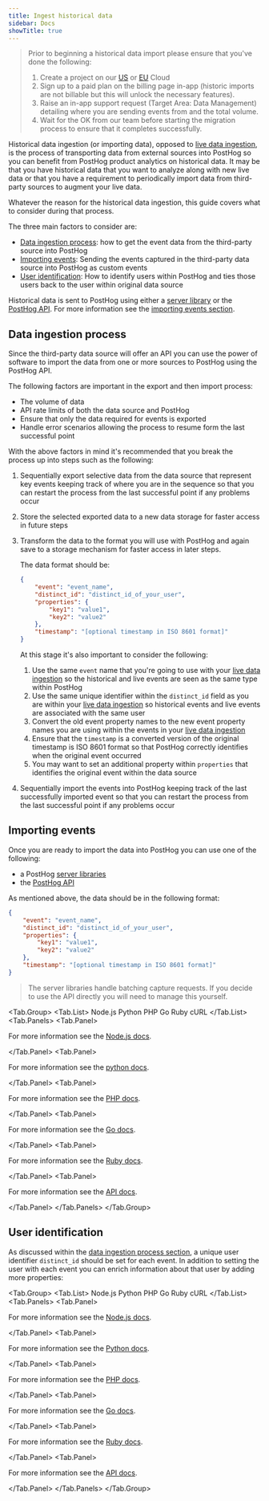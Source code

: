```yaml
---
title: Ingest historical data
sidebar: Docs
showTitle: true
---
```


> Prior to beginning a historical data import please ensure that you've done the following:
> 1. Create a project on our [US](https://us.posthog.com/signup) or [EU](https://eu.posthog.com/signup) Cloud
> 2. Sign up to a paid plan on the billing page in-app (historic imports are not billable but this will unlock the necessary features).
> 3. Raise an in-app support request (Target Area: Data Management) detailing where you are sending events from and the total volume.
> 4. Wait for the OK from our team before starting the migration process to ensure that it completes successfully.

Historical data ingestion (or importing data), opposed to [live data ingestion](/docs/integrate/ingest-live-data), is the process of transporting data from external sources into PostHog so you can benefit from PostHog product analytics on historical data. It may be that you have historical data that you want to analyze along with new live data or that you have a requirement to periodically import data from third-party sources to augment your live data.

Whatever the reason for the historical data ingestion, this guide covers what to consider during that process.

The three main factors to consider are:

- [Data ingestion process](#data-ingestion-process): how to get the event data from the third-party source into PostHog
- [Importing events](#importing-events): Sending the events captured in the third-party data source into PostHog as custom events
- [User identification](#user-identification): How to identify users within PostHog and ties those users back to the user within original data source

Historical data is sent to PostHog using either a [server library](/docs/integrate/overview#server-libraries) or the [PostHog API](/docs/api/overview). For more information see the [importing events section](#importing-events).

## Data ingestion process

Since the third-party data source will offer an API you can use the power of software to import the data from one or more sources to PostHog using the PostHog API.

The following factors are important in the export and then import process:

- The volume of data
- API rate limits of both the data source and PostHog
- Ensure that only the data required for events is exported
- Handle error scenarios allowing the process to resume form the last successful point

With the above factors in mind it's recommended that you break the process up into steps such as the following:

1. Sequentially export selective data from the data source that represent key events keeping track of where you are in the sequence so that you can restart the process from the last successful point if any problems occur
2. Store the selected exported data to a new data storage for faster access in future steps
3. Transform the data to the format you will use with PostHog and again save to a storage mechanism for faster access in later steps.

    The data format should be:
    ```json
    {
        "event": "event_name",
        "distinct_id": "distinct_id_of_your_user",
        "properties": {
            "key1": "value1",
            "key2": "value2"
        },
        "timestamp": "[optional timestamp in ISO 8601 format]"
    }
    ```

    At this stage it's also important to consider the following:
    
    1. Use the same `event` name that you're going to use with your [live data ingestion](/docs/integrate/ingest-live-data) so the historical and live events are seen as the same type within PostHog
    1. Use the same unique identifier within the `distinct_id` field as you are within your [live data ingestion](/docs/integrate/ingest-live-data) so historical events and live events are associated with the same user
    1. Convert the old event property names to the new event property names you are using within the events in your [live data ingestion](/docs/integrate/ingest-live-data)
    1. Ensure that the `timestamp` is a converted version of the original timestamp is ISO 8601 format so that PostHog correctly identifies when the original event occurred
    1. You may want to set an additional property within `properties` that identifies the original event within the data source

4. Sequentially import the events into PostHog keeping track of the last successfully imported event so that you can restart the process from the last successful point if any problems occur

## Importing events

Once you are ready to import the data into PostHog you can use one of the following:

- a PostHog [server libraries](/docs/integrate/overview#server-libraries)
- the [PostHog API](/docs/api/overview)

As mentioned above, the data should be in the following format:

```json
{
    "event": "event_name",
    "distinct_id": "distinct_id_of_your_user",
    "properties": {
        "key1": "value1",
        "key2": "value2"
    },
    "timestamp": "[optional timestamp in ISO 8601 format]"
}
```



> The server libraries handle batching capture requests. If you decide to use the API directly you will need to manage this yourself.

<Tab.Group>
  <Tab.List>
    <Tab>Node.js</Tab>
    <Tab>Python</Tab>
    <Tab>PHP</Tab>
    <Tab>Go</Tab>
    <Tab>Ruby</Tab>
    <Tab>cURL</Tab>
  </Tab.List>
  <Tab.Panels>
    <Tab.Panel>
      <NodeCapture />
      <p>For more information see the <a href="/docs/integrate/server/node">Node.js docs</a>.</p>
    </Tab.Panel>
    <Tab.Panel>
      <PythonCapture />
      <p>For more information see the <a href="/docs/integrate/server/python">python docs</a>.</p>
    </Tab.Panel>
    <Tab.Panel>
      <PHPCapture />
      <p>For more information see the <a href="/docs/integrate/server/php">PHP docs</a>.</p>
    </Tab.Panel>
    <Tab.Panel>
      <GoCapture />
      <p>For more information see the <a href="/docs/integrate/server/go">Go docs</a>.</p>
    </Tab.Panel>
    <Tab.Panel>
      <RubyCapture />
      <p>For more information see the <a href="/docs/integrate/server/ruby">Ruby docs</a>.</p>
    </Tab.Panel>
    <Tab.Panel>
      <CURLCapture />
      <p>For more information see the <a href="/docs/api">API docs</a>.</p>
    </Tab.Panel>
  </Tab.Panels>
</Tab.Group>

## User identification

As discussed within the [data ingestion process section](#data-ingestion-process), a unique user identifier `distinct_id` should be set for each event. In addition to setting the user with each event you can enrich information about that user by adding more properties:


<Tab.Group>
  <Tab.List>
    <Tab>Node.js</Tab>
    <Tab>Python</Tab>
    <Tab>PHP</Tab>
    <Tab>Go</Tab>
    <Tab>Ruby</Tab>
    <Tab>cURL</Tab>
  </Tab.List>
  <Tab.Panels>
    <Tab.Panel>
      <NodeIdentify />
      <p>For more information see the <a href="/docs/integrate/server/node">Node.js docs</a>.</p>
    </Tab.Panel>
    <Tab.Panel>
      <PythonIdentify />
      <p>For more information see the <a href="/docs/integrate/server/python">Python docs</a>.</p>
    </Tab.Panel>
    <Tab.Panel>
      <PHPIdentify />
      <p>For more information see the <a href="/docs/integrate/server/php">PHP docs</a>.</p>
    </Tab.Panel>
    <Tab.Panel>
      <GoIdentify />
      <p>For more information see the <a href="/docs/integrate/server/go">Go docs</a>.</p>
    </Tab.Panel>
    <Tab.Panel>
      <RubyIdentify />
      <p>For more information see the <a href="/docs/integrate/server/ruby">Ruby docs</a>.</p>
    </Tab.Panel>
    <Tab.Panel>
      <CURLIdentify />
      <p>For more information see the <a href="/docs/api">API docs</a>.</p>
    </Tab.Panel>
  </Tab.Panels>
</Tab.Group>
